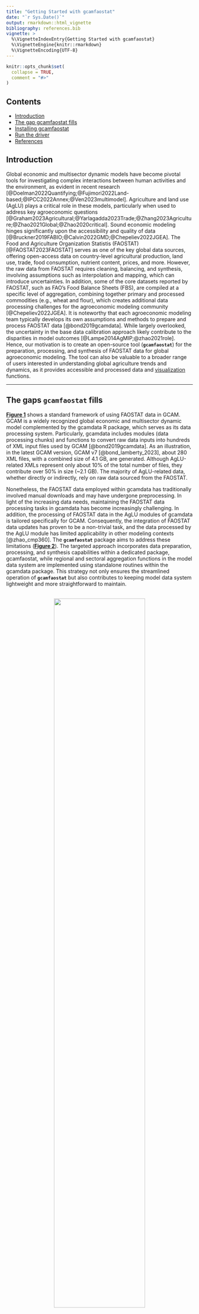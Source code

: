 ```yaml
---
title: "Getting Started with gcamfaostat"
date: "`r Sys.Date()`"
output: rmarkdown::html_vignette
bibliography: references.bib  
vignette: >
  %\VignetteIndexEntry{Getting Started with gcamfaostat}
  %\VignetteEngine{knitr::rmarkdown}
  %\VignetteEncoding{UTF-8}
---
```


```r
knitr::opts_chunk$set(
  collapse = TRUE,
  comment = "#>"
)
```

## Contents 
* [Introduction](#Introduction)
* [The gap gcamfaostat fills](#Gap)
* [Installing gcamfaostat](#Install)
* [Run the driver](#Driver)
* [References](#References)




## Introduction <a name="Introduction"></a>  

Global economic and multisector dynamic models have become pivotal tools for investigating complex interactions between human activities and the environment, as evident in recent research [@Doelman2022Quantifying;@Fujimori2022Land-based;@IPCC2022Annex;@Ven2023multimodel]. Agriculture and land use (AgLU) plays a critical role in these models, particularly when used to address key agroeconomic questions [@Graham2023Agricultural;@Yarlagadda2023Trade;@Zhang2023Agriculture;@Zhao2021Global;@Zhao2020critical]. Sound economic modeling hinges significantly upon the accessibility and quality of data [@Bruckner2019FABIO;@Calvin2022GMD;@Chepeliev2022JGEA]. The Food and Agriculture Organization Statistis (FAOSTAT) [@FAOSTAT2023FAOSTAT] serves as one of the key global data sources, offering open-access data on country-level agricultural production, land use, trade, food consumption, nutrient content, prices, and more. However, the raw data from FAOSTAT requires cleaning, balancing, and synthesis, involving assumptions such as interpolation and mapping, which can introduce uncertainties. In addition, some of the core datasets reported by FAOSTAT, such as FAO’s Food Balance Sheets (FBS), are compiled at a specific level of aggregation, combining together primary and processed commodities (e.g., wheat and flour), which creates additional data processing challenges for the agroeconomic modeling community [@Chepeliev2022JGEA]. It is noteworthy that each agroeconomic modeling team typically develops its own assumptions and methods to prepare and process FAOSTAT data [@bond2019gcamdata]. While largely overlooked, the uncertainty in the base data calibration approach likely contribute to the disparities in model outcomes [@Lampe2014AgMIP;@zhao2021role]. Hence, our motivation is to create an open-source tool (**`gcamfaostat`**) for the preparation, processing, and synthesis of FAOSTAT data for global agroeconomic modeling. The tool can also be valuable to a broader range of users interested in understanding global agriculture trends and dynamics, as it provides accessible and processed data and [visualization](https://jgcri.github.io/gcamfaostat/articles/vignette_visualization.html) functions.

*** 

## The gaps **`gcamfaostat`** fills <a name="Gap"></a>  

[**Figure 1**](#Fig1) shows a standard framework of using FAOSTAT data in GCAM. GCAM is a widely recognized global economic and multisector dynamic model complemented by the gcamdata R package, which serves as its data processing system. Particularly, gcamdata includes modules (data processing chunks) and functions to convert raw data inputs into hundreds of XML input files used by GCAM [@bond2019gcamdata]. As an illustration, in the latest GCAM version, GCAM v7 [@bond_lamberty_2023], about 280 XML files, with a combined size of 4.1 GB, are generated. Although AgLU-related XMLs represent only about 10% of the total number of files, they contribute over 50% in size (~2.1 GB). The majority of AgLU-related data, whether directly or indirectly, rely on raw data sourced from the FAOSTAT. 

Nonetheless, the FAOSTAT data employed within gcamdata has traditionally involved manual downloads and may have undergone preprocessing. In light of the increasing data needs, maintaining the FAOSTAT data processing tasks in gcamdata has become increasingly challenging. In addition, the processing of FAOSTAT data in the AgLU modules of gcamdata is tailored specifically for GCAM. Consequently, the integration of FAOSTAT data updates has proven to be a non-trivial task, and the data processed by the AgLU module has limited applicability in other modeling contexts [@zhao_cmp360]. The **`gcamfaostat`** package aims to address these limitations ([**Figure 2**](#Fig2)). The targeted approach incorporates data preparation, processing, and synthesis capabilities within a dedicated package, gcamfaostat, while regional and sectoral aggregation functions in the model data system are implemented using standalone routines within the gcamdata package. This strategy not only ensures the streamlined operation of **`gcamfaostat`** but also contributes to keeping model data system lightweight and more straightforward to maintain.  
  
<br />
 <a name="Fig1"></a>
<center>
![](../man/figures/Fig_FAOSTAT_gcamdata.jpg){width=70%}  
</center>
**Figure 1**. The original framework of utilizing FAOSTAT data in GCAM and similar large-scale models. Note that FAOSTAT data is mainly processed in the AgLU modules in gcamdata while there could be interdependency across data processing modules.  

<br />
<a name="Fig2"></a> 
<center>
![](../man/figures/Fig_gcamfaostat_and_gcamdata.jpg){width=70%} 
</center>
**Figure 2**. The new framework of utilizing FAOSTAT data in GCAM and similar large-scale models through gcamfaostat. Modules with identifier _xfaostat_ only exist in gcamfaostat. The AgLU-related modules (_aglu_) that rely on outputs from gcamfaostat can run in both packages. Other gcamdata modules that process data in such areas as energy, emissions, water, and socioeconomics only exist in gcamdata.

***

## Installing `gcamfaostat` <a name="Install"></a>  

####  R

* R version 4.0 or higher and RStudio are recommended. 

#### Clone this repository (size < 1 GB)

* On the command line: navigate to your desired folder location and then enter 
```r
git clone https://github.com/JGCRI/gcamfaostat.git
```

* Or using `devtools` to download and install in r environment (into `.libPaths()`)
```r
install.packages("devtools") # install devtools package if not already
devtools::install_github("jgcri/gcamfaostat")
```

* Note that `gcamfaostat` is not dependent on GCAM, so it can be installed to folders as desired by the user.

#### Loading the `gcamfaostat` package

* Open the `gcamfaostat` folder you just cloned and double-click the `gcamfaostat.Rproj` file. RStudio should open the project.
* Then to load the `gcamfaostat` package:

```r
devtools::load_all()
```

#### Package dependencies
Users can consider using `renv`. 

  * `renv` has been initialized and a `renv.lock` file was included.
  * Using `renv` will save a private R library with the correct versions of any package dependencies. 
  * Please find more details [here](https://jgcri.github.io/gcamdata/articles/getting-started/getting-started.html#optional-renv-currently-included-in-gcam-6-0-and-gcamdata-release) in `gcamdata` manual.



## Run the driver <a name="driver"></a>  
#### `driver_drake` and `driver`
Users should now be ready to run the driver, which is the main processing function that generates intermediate data outputs and final output (csv or other files) for `GCAM` (`gcamdata`) or other models. Driver functions will run data processing modules/functions sequentially, see [Processing Flow](https://jgcri.github.io/gcamfaostat/articles/vignette_processing_flow.html). There are two ways to run the driver, both inherited  from `gcamdata`.

1. `driver_drake()`

`driver_drake()` runs the driver and stores the outputs in a hidden cache. When you run `driver_drake()` again it will skip steps that are up-to-date. This is useful if you will be adjusting the data inputs and code and running the data system multiple times. For this reason, we almost always recommend using `driver_drake()`. More details can be found in the [here](https://jgcri.github.io/gcamdata/articles/driverdrake_vignette.html).

2. `driver()`  

See [here](https://jgcri.github.io/gcamdata/reference/driver.html) for more options when running the driver, such as what outputs to generate or when to stop.  

For `gcamfaostat`, it is recommended to use `driver_drake()` so the data tracing and exploring after the drive will be possible, even though it may take longer to run and additional space (for drake cache) compared to `driver()`. The `driver()` approach has a default option (`write_outputs =  T`) to write the intermediate `csv` outputs to `./outputs`. 

#### Output files  
* In `constants.R`, users can set `OUTPUT_Export_CSV == TRUE` and specify the output directory (`DIR_OUTPUT_CSV`) to export and store the output csv files. 
* The default directory is `outputs/gcamfaostat_csv_output`.
* Users can also make use of the functions to trace the processing by step, when`driver_drake()` is employed.  



## References <a name="References"></a>  
